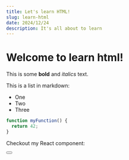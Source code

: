 ```yaml
---
title: Let's learn HTML!
slug: learn-html
date: 2024/12/24
description: It's all about to learn
---
```


# Welcome to learn html!

This is some **bold** and _italics_ text.

This is a list in markdown:

- One
- Two
- Three

```js
function myFunction() {
  return 42;
}
```

Checkout my React component:

<Button />
